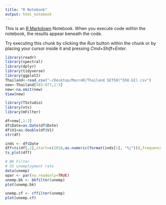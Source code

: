 ```yaml
---
title: "R Notebook"
output: html_notebook
---
```


This is an [R Markdown](http://rmarkdown.rstudio.com) Notebook. When you execute code within the notebook, the results appear beneath the code. 

Try executing this chunk by clicking the *Run* button within the chunk or by placing your cursor inside it and pressing *Cmd+Shift+Enter*. 

```r
library(readr)
library(spectral)
library(dplyr)
library(tidyverse)
library(ggplot2)
Thailand<-read_csv("~/Desktop/MacroR/Thailand SET50(^S50.GI).csv")
new<-Thailand[583:977,1:5]
new<-na.omit(new)
View(new)
```

```r
library(TSstudio)
library(xts)
library(mFilter)

df=new[,1:2]
df$Date=as.Date(df$Date)
df$V1=as.double(df$V1)
str(df)

inds <- df$Date
dff=ts(df[,2],start=c(2018,as.numeric(format(inds[1], "%j"))),frequency = 365)
ts_plot(dff)

```
```r
# BK Filter
# US unemployment rate
data(unemp)
opar <- par(no.readonly=TRUE)
unemp.bk <- bkfilter(unemp)
plot(unemp.bk)
```
```r
unemp.cf <- cffilter(unemp)
plot(unemp.cf)
```



